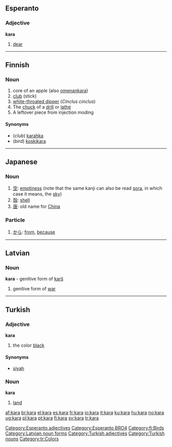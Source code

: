 {{see|Kara}}
==Esperanto==
===Adjective===
'''kara'''
# [[dear]]

[[Category:Esperanto adjectives]]
[[Category:Esperanto BRO4]]
----
==Finnish==
===Noun===
{{fi-noun|kar|type=kala}}

#core of an apple (also [[omena]]nkara)
#[[club]] (stick)
#[[white-throated dipper]] (''Cinclus cinclus'')
#The [[chuck]] of a [[drill]] or [[lathe]]
#A leftover piece from injection moding

====Synonyms====
*(''club'') [[karahka]]
*(''bird'') [[koskikara]]

[[Category:fi:Birds]]
----

==Japanese==
===Noun===
{{ja-noun|r|hira=から}}
#[[空]]: [[emptiness]] (note that the same kanji can also be read [[sora]], in which case it means, the [[sky]])
#[[殻]]: [[shell]]
#[[唐]]: old name for [[China]]

===Particle===
{{ja-pos|r|particle|hira=から}} 
# [[から]]: [[from]], [[because]]
----
==Latvian==
===Noun===
'''kara''' - genitive form of [[karš]]
#genitive form of [[war]]
{{lv-noun-d1|kar|š}}
[[Category:Latvian noun forms]]
----
==Turkish==

===Adjective===
'''kara'''

# the color [[black]]

====Synonyms====
*[[siyah]]

===Noun===
'''kara'''

# [[land]]

[[Category:Turkish adjectives]]
[[Category:Turkish nouns]]
[[Category:tr:Colors]]

[[af:kara]]
[[br:kara]]
[[el:kara]]
[[es:kara]]
[[fr:kara]]
[[io:kara]]
[[it:kara]]
[[ku:kara]]
[[hu:kara]]
[[no:kara]]
[[ug:kara]]
[[pl:kara]]
[[pt:kara]]
[[fi:kara]]
[[sv:kara]]
[[tr:kara]]